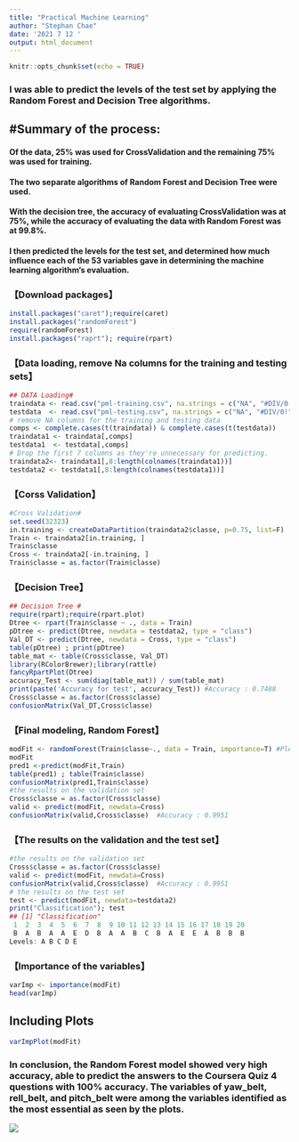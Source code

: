 ---
title: "Practical Machine Learning"
author: "Stephan Chae"
date: '2021 7 12 '
output: html_document
---

```{r setup, include=FALSE}
knitr::opts_chunk$set(echo = TRUE)
```

### I was able to predict the levels of the test set by applying the Random Forest and Decision Tree algorithms.  

## #Summary of the process:  

#### Of the data, 25% was used for CrossValidation and the remaining 75% was used for training.
#### The two separate algorithms of Random Forest and Decision Tree were used.
#### With the decision tree, the accuracy of evaluating CrossValidation was at 75%, while the accuracy of evaluating the data with Random Forest was at 99.8%.
#### I then predicted the levels for the test set, and determined how much influence each of the 53 variables gave in determining the machine learning algorithm’s evaluation.
### 【Download packages】
```{r}
install.packages("caret");require(caret)
install.packages("randomForest")
require(randomForest)
install.packages("raprt"); require(rpart)
```
### 【Data loading, remove Na columns for the training and testing sets】

```{r}
## DATA Loading#
traindata <- read.csv("pml-training.csv", na.strings = c("NA", "#DIV/0!", ""))
testdata  <- read.csv("pml-testing.csv", na.strings = c("NA", "#DIV/0!", ""))
# remove NA columns for the training and testing data
comps <- complete.cases(t(traindata)) & complete.cases(t(testdata))
traindata1 <- traindata[,comps]
testdata1  <- testdata[,comps]
# Drop the first 7 columns as they're unnecessary for predicting.
traindata2<- traindata1[,8:length(colnames(traindata1))]
testdata2 <- testdata1[,8:length(colnames(testdata1))]

```
### 【Corss Validation】

```{r}
#Cross Validation#
set.seed(32323)
in.training <- createDataPartition(traindata2$classe, p=0.75, list=F)
Train <- traindata2[in.training, ]
Train$classe
Cross <- traindata2[-in.training, ]
Train$classe = as.factor(Train$classe)
```
### 【Decision Tree】

```{r}
## Decision Tree #
require(rpart);require(rpart.plot)
Dtree <- rpart(Train$classe ~ ., data = Train)
pDtree <- predict(Dtree, newdata = testdata2, type = "class")
Val_DT <- predict(Dtree, newdata = Cross, type = "class")
table(pDtree) ; print(pDtree)
table_mat <- table(Cross$classe, Val_DT)
library(RColorBrewer);library(rattle)
fancyRpartPlot(Dtree)
accuracy_Test <- sum(diag(table_mat)) / sum(table_mat)
print(paste('Accuracy for test', accuracy_Test)) #Accuracy : 0.7488
Cross$classe = as.factor(Cross$classe)
confusionMatrix(Val_DT,Cross$classe)

```
### 【Final modeling, Random Forest】

```{r}
modFit <- randomForest(Train$classe~., data = Train, importance=T) #Please, take time. It may take a few minitues:) #
modFit	
pred1 <-predict(modFit,Train)
table(pred1) ; table(Train$classe)
confusionMatrix(pred1,Train$classe)
#the results on the validation set
Cross$classe = as.factor(Cross$classe)
valid <- predict(modFit, newdata=Cross)
confusionMatrix(valid,Cross$classe)  #Accuracy : 0.9951
```
### 【The results on the validation and the test set】

```{r}
#the results on the validation set
Cross$classe = as.factor(Cross$classe)
valid <- predict(modFit, newdata=Cross)
confusionMatrix(valid,Cross$classe)  #Accuracy : 0.9951
# the results on the test set
test <- predict(modFit, newdata=testdata2)
print("Classification"); test
## [1] "Classification"
 1  2  3  4  5  6  7  8  9 10 11 12 13 14 15 16 17 18 19 20 
 B  A  B  A  A  E  D  B  A  A  B  C  B  A  E  E  A  B  B  B 
Levels: A B C D E
```


### 【Importance of the variables】

```{r}
varImp <- importance(modFit)
head(varImp)

```

## Including Plots

```{r, echo=FALSE}
varImpPlot(modFit)
```
### In conclusion, the Random Forest model showed very high accuracy, able to predict the answers to the Coursera Quiz 4 questions with 100% accuracy. The variables of yaw_belt, rell_belt, and pitch_belt were among the variables identified as the most essential as seen by the plots.

![](D:\OneDrive\논문모음_Text books _연구과제\3.Statistics\R8 PML\Stephan Chae\Rplot01.jpeg)
